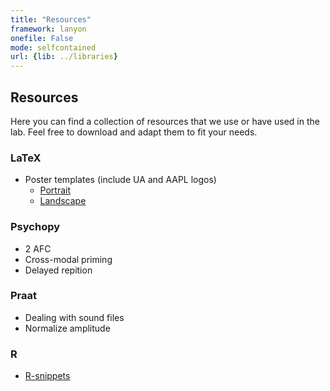 ```yaml
---
title: "Resources"
framework: lanyon
onefile: False
mode: selfcontained
url: {lib: ../libraries}
---
```



## Resources

Here you can find a collection of resources that we use or have used in the lab. Feel free to download and adapt them to fit your needs.

### LaTeX

- Poster templates (include UA and AAPL logos)
	- [Portrait](latex_poster_portrait.zip)
	- [Landscape](latex_poster_landscape.zip)



### Psychopy

- 2 AFC
- Cross-modal priming
- Delayed repition

### Praat

- Dealing with sound files
- Normalize amplitude

### R

- [R-snippets][R-snippets]


[R-snippets]: https://sublime.wbond.net/packages/R-snippets


<style>
  .lead {
    margin-bottom: 20px;
    font-size: 1.1rem;
    font-weight: 200;
    line-height: 1.4;
    text-align: justify;
  }
</style>
